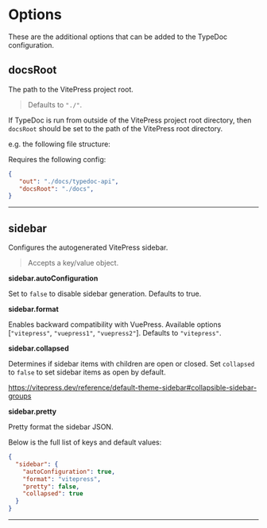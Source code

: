 
# Options

These are the additional options that can be added to the TypeDoc configuration.

## docsRoot

<Callout>The path to the VitePress project root.</Callout>

> Defaults to `"./"`.


If TypeDoc is run from outside of the VitePress project root directory, then `docsRoot` should be set to the path of the VitePress root directory.

e.g. the following file structure:

<FileTree>
 <FileTree.File name="package.json" />
 <FileTree.File name="typedoc.json" />
 <FileTree.Folder name="docs" defaultOpen>
   <FileTree.Folder name=".vitepress" defaultOpen></FileTree.Folder>
     <FileTree.Folder name="typedoc-api" defaultOpen>
       <FileTree.File name="index.md" />
     </FileTree.Folder>
   </FileTree.Folder>
</FileTree>

Requires the following config:

```json filename="typedoc.json"
{
   "out": "./docs/typedoc-api",
   "docsRoot": "./docs",
}
```

___

## sidebar

<Callout>Configures the autogenerated VitePress sidebar.</Callout>

> Accepts a key/value object.

**sidebar.autoConfiguration**

Set to `false` to disable sidebar generation. Defaults to true.

**sidebar.format**

Enables backward compatibility with VuePress. Available options [`"vitepress"`, `"vuepress1"`, `"vuepress2"`]. Defaults to `"vitepress"`.

**sidebar.collapsed**

Determines if sidebar items with children are open or closed. Set `collapsed` to `false` to set sidebar items as open by default.

https://vitepress.dev/reference/default-theme-sidebar#collapsible-sidebar-groups

**sidebar.pretty**

Pretty format the sidebar JSON.

Below is the full list of keys and default values:


```json filename="typedoc.json"
{
  "sidebar": {
    "autoConfiguration": true,
    "format": "vitepress",
    "pretty": false,
    "collapsed": true
  }
}

```

___